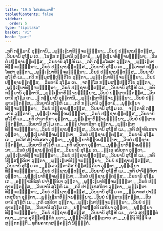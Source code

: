 ```yaml
---
title: "19.5 ໂສຬສກມ຺ມາທິ"
tableOfContents: false
sidebar:
  order: 5
type: "tipitaka"
basket: "vi"
book: "pari"
---
```



<DynamicBreadcrumb />

<Division number="478" book="pari">

<Paragraph number="2316" type="verses" book="pari">
_ກຕິ ກມ຺ມານິ ວຸຕ຺ຕານິ,_  
_ພຸທ຺ເຘນາທິຈ຺ຈພນ຺ຘຸນາ;_  
_ວິນຍໍ ປຏິຊານນ຺ຕສ຺ສ,_  
_ວິນຍານິ ສຸໂຓມ ເຕ._  

</Paragraph>

<Paragraph number="2317" type="verses" book="pari">
_ໂສຬສ ກມ຺ມານິ ວຸຕ຺ຕານິ,_  
_ພຸທ຺ເຘນາທິຈ຺ຈພນ຺ຘຸນາ;_  
_ວິນຍໍ ປຏິຊານນ຺ຕສ຺ສ,_  
_ວິນຍານິ ສຸໂຓຫິ ເມ._  

</Paragraph>

<Paragraph number="2318" type="verses" book="pari">
_ກຕິ ກມ຺ມໂທສາ ວຸຕ຺ຕາ,_  
_ພຸທ຺ເຘນາທິຈ຺ຈພນ຺ຘຸນາ;_  
_ວິນຍໍ ປຏິຊານນ຺ຕສ຺ສ,_  
_ວິນຍານິ ສຸໂຓມ ເຕ._  

</Paragraph>

<Paragraph number="2319" type="verses" book="pari">
_ທ຺ວາທສ ກມ຺ມໂທສາ ວຸຕ຺ຕາ,_  
_ພຸທ຺ເຘນາທິຈ຺ຈພນ຺ຘຸນາ;_  
_ວິນຍໍ ປຏິຊານນ຺ຕສ຺ສ,_  
_ວິນຍານິ ສຸໂຓຫິ ເມ._  

</Paragraph>

<Paragraph number="2320" type="verses" book="pari">
_ກຕິ ກມ຺ມສມ຺ປຕ຺ຕິໂຍ ວຸຕ຺ຕາ,_  
_ພຸທ຺ເຘນາທິຈ຺ຈພນ຺ຘຸນາ;_  
_ວິນຍໍ ປຏິຊານນ຺ຕສ຺ສ,_  
_ວິນຍານິ ສຸໂຓມ ເຕ._  

</Paragraph>

<Paragraph number="2321" type="verses" book="pari">
_ຈຕສ຺ໂສ ກມ຺ມສມ຺ປຕ຺ຕິໂຍ ວຸຕ຺ຕາ,_  
_ພຸທ຺ເຘນາທິຈ຺ຈພນ຺ຘຸນາ;_  
_ວິນຍໍ ປຏິຊານນ຺ຕສ຺ສ,_  
_ວິນຍານິ ສຸໂຓຫິ ເມ._  

</Paragraph>

<Paragraph number="2322" type="verses" book="pari">
_ກຕິ ກມ຺ມານິ ວຸຕ຺ຕານິ,_  
_ພຸທ຺ເຘນາທິຈ຺ຈພນ຺ຘຸນາ;_  
_ວິນຍໍ ປຏິຊານນ຺ຕສ຺ສ,_  
_ວິນຍານິ ສຸໂຓມ ເຕ._  

</Paragraph>

<Paragraph number="2323" type="verses" book="pari">
_ຉ ກມ຺ມານິ ວຸຕ຺ຕານິ,_  
_ພຸທ຺ເຘນາທິຈ຺ຈພນ຺ຘຸນາ;_  
_ວິນຍໍ ປຏິຊານນ຺ຕສ຺ສ,_  
_ວິນຍານິ ສຸໂຓຫິ ເມ._  

</Paragraph>

<Paragraph number="2324" type="verses" book="pari">
_ກຕິ ກມ຺ມານິ ວຸຕ຺ຕານິ,_  
_ພຸທ຺ເຘນາທິຈ຺ຈພນ຺ຘຸນາ;_  
_ວິນຍໍ ປຏິຊານນ຺ຕສ຺ສ,_  
_ວິນຍານິ ສຸໂຓມ ເຕ._  

</Paragraph>

<Paragraph number="2325" type="verses" book="pari">
_ຈຕ຺ຕາຣິ ກມ຺ມານິ ວຸຕ຺ຕານິ,_  
_ພຸທ຺ເຘນາທິຈ຺ຈພນ຺ຘຸນາ;_  
_ວິນຍໍ ປຏິຊານນ຺ຕສ຺ສ,_  
_ວິນຍານິ ສຸໂຓຫິ ເມ._  

</Paragraph>

<Paragraph number="2326" type="verses" book="pari">
_ກຕິ ປາຣາຊິກາ ວຸຕ຺ຕາ,_  
_ພຸທ຺ເຘນາທິຈ຺ຈພນ຺ຘຸນາ;_  
_ວິນຍໍ ປຏິຊານນ຺ຕສ຺ສ,_  
_ວິນຍານິ ສຸໂຓມ ເຕ._  

</Paragraph>

<Paragraph number="2327" type="verses" book="pari">
_ອຏ຺ຐ ປາຣາຊິກາ ວຸຕ຺ຕາ,_  
_ພຸທ຺ເຘນາທິຈ຺ຈພນ຺ຘຸນາ;_  
_ວິນຍໍ ປຏິຊານນ຺ຕສ຺ສ,_  
_ວິນຍານິ ສຸໂຓຫິ ເມ._  

</Paragraph>

<Paragraph number="2328" type="verses" book="pari">
_ກຕິ ສໍຆາທິເສສາ ວຸຕ຺ຕາ,_  
_ພຸທ຺ເຘນາທິຈ຺ຈພນ຺ຘຸນາ;_  
_ວິນຍໍ ປຏິຊານນ຺ຕສ຺ສ,_  
_ວິນຍານິ ສຸໂຓມ ເຕ._  

</Paragraph>

<Paragraph number="2329" type="verses" book="pari">
_ເຕວີສ ສໍຆາທິເສສາ ວຸຕ຺ຕາ,_  
_ພຸທ຺ເຘນາທິຈ຺ຈພນ຺ຘຸນາ;_  
_ວິນຍໍ ປຏິຊານນ຺ຕສ຺ສ,_  
_ວິນຍານິ ສຸໂຓຫິ ເມ._  

</Paragraph>

<Paragraph number="2330" type="verses" book="pari">
_ກຕິ ອນິຍຕາ ວຸຕ຺ຕາ,_  
_ພຸທ຺ເຘນາທິຈ຺ຈພນ຺ຘຸນາ;_  
_ວິນຍໍ ປຏິຊານນ຺ຕສ຺ສ,_  
_ວິນຍານິ ສຸໂຓມ ເຕ._  

</Paragraph>

<Paragraph number="2331" type="verses" book="pari">
_ທ຺ເວ ອນິຍຕາ ວຸຕ຺ຕາ,_  
_ພຸທ຺ເຘນາທິຈ຺ຈພນ຺ຘຸນາ;_  
_ວິນຍໍ ປຏິຊານນ຺ຕສ຺ສ,_  
_ວິນຍານິ ສຸໂຓຫິ ເມ._  

</Paragraph>

<Paragraph number="2332" type="verses" book="pari">
_ກຕິ ນິສ຺ສຄ຺ຄິຍາ ວຸຕ຺ຕາ,_  
_ພຸທ຺ເຘນາທິຈ຺ຈພນ຺ຘຸນາ;_  
_ວິນຍໍ ປຏິຊານນ຺ຕສ຺ສ,_  
_ວິນຍານິ ສຸໂຓມ ເຕ._  

</Paragraph>

<Paragraph number="2333" type="verses" book="pari">
_ທ຺ເວຈຕ຺ຕາລີສ ນິສ຺ສຄ຺ຄິຍາ ວຸຕ຺ຕາ,_  
_ພຸທ຺ເຘນາທິຈ຺ຈພນ຺ຘຸນາ;_  
_ວິນຍໍ ປຏິຊານນ຺ຕສ຺ສ,_  
_ວິນຍານິ ສຸໂຓຫິ ເມ._  

</Paragraph>

<Paragraph number="2334" type="verses" book="pari">
_ກຕິ ປາຈິຕ຺ຕິຍາ ວຸຕ຺ຕາ,_  
_ພຸທ຺ເຘນາທິຈ຺ຈພນ຺ຘຸນາ;_  
_ວິນຍໍ ປຏິຊານນ຺ຕສ຺ສ,_  
_ວິນຍານິ ສຸໂຓມ ເຕ._  

</Paragraph>

<Paragraph number="2335" type="verses" book="pari">
_ອຏ຺ຐາສີຕິສຕໍ ປາຈິຕ຺ຕິຍາ ວຸຕ຺ຕາ,_  
_ພຸທ຺ເຘນາທິຈ຺ຈພນ຺ຘຸນາ;_  
_ວິນຍໍ ປຏິຊານນ຺ຕສ຺ສ,_  
_ວິນຍານິ ສຸໂຓຫິ ເມ._  

</Paragraph>

<Paragraph number="2336" type="verses" book="pari">
_ກຕິ ປາຏິເທສນີຍາ ວຸຕ຺ຕາ,_  
_ພຸທ຺ເຘນາທິຈ຺ຈພນ຺ຘຸນາ;_  
_ວິນຍໍ ປຏິຊານນ຺ຕສ຺ສ,_  
_ວິນຍານິ ສຸໂຓມ ເຕ._  

</Paragraph>

<Paragraph number="2337" type="verses" book="pari">
_ທ຺ວາທສ ປາຏິເທສນີຍາ ວຸຕ຺ຕາ,_  
_ພຸທ຺ເຘນາທິຈ຺ຈພນ຺ຘຸນາ;_  
_ວິນຍໍ ປຏິຊານນ຺ຕສ຺ສ,_  
_ວິນຍານິ ສຸໂຓຫິ ເມ._  

</Paragraph>

<Paragraph number="2338" type="verses" book="pari">
_ກຕິ ເສຂິຍາ ວຸຕ຺ຕາ,_  
_ພຸທ຺ເຘນາທິຈ຺ຈພນ຺ຘຸນາ;_  
_ວິນຍໍ ປຏິຊານນ຺ຕສ຺ສ,_  
_ວິນຍານິ ສຸໂຓມ ເຕ._  

</Paragraph>

<Paragraph number="2339" type="verses" book="pari">
_ປຎ຺ຈສຕ຺ຕຕິ ເສຂິຍາ ວຸຕ຺ຕາ,_  
_ພຸທ຺ເຘນາທິຈ຺ຈພນ຺ຘຸນາ;_  
_ວິນຍໍ ປຏິຊານນ຺ຕສ຺ສ,_  
_ວິນຍານິ ສຸໂຓຫິ ເມ._  

</Paragraph>

<Paragraph number="2340" type="verses" book="pari">
_ຍາວ ສຸປຸຈ຺ຉິຕໍ ຕຍາ,_  
_ຍາວ ສຸວິສ຺ສຊ຺ຊິຕໍ ມຍາ;_  
_ປຸຈ຺ຉາວິສ຺ສຊ຺ຊນາຍ ວາ,_  
_ນຕ຺ຖິ ກິຎ຺ຈິ ອສຸຕ຺ຕກນ຺ຕິ._  


</Paragraph>
</Division>

<Paragraph number="2341" type="center" book="pari">
ທຸຕິຍຄາຖາສງ຺ຄຓິກໍ ນິຏ຺ຐິຕໍ.
</Paragraph>